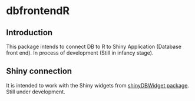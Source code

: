 # dbfrontendR

## Introduction

This package intends to connect DB to R to Shiny Application (Database front end). In process of development (Still in infancy stage).

## Shiny connection

It is intended to work with the Shiny widgets from [shinyDBWidget package](https://github.com/sumprain/shinyDBWidget). Still under development.
